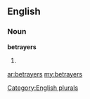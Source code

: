 ==English==

===Noun===
'''betrayers'''

# {{plural of|[[betrayer]]}}

[[Category:English plurals]]

[[ar:betrayers]]
[[my:betrayers]]